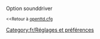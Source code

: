 {{fr/Amorce}}
Option sounddriver

<small><<Retour à [[Main/fr/Openttd.cfg|openttd.cfg]]</small>
[[Category:fr/Réglages et préférences]]